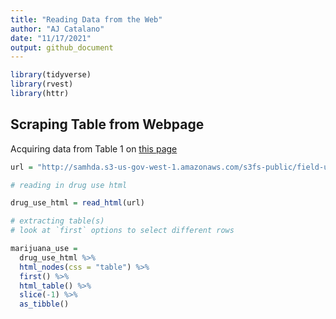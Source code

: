 ```yaml
---
title: "Reading Data from the Web"
author: "AJ Catalano"
date: "11/17/2021"
output: github_document
---
```


```r
library(tidyverse)
library(rvest)
library(httr)
```

## Scraping Table from Webpage

Acquiring data from Table 1 on [this page](http://samhda.s3-us-gov-west-1.amazonaws.com/s3fs-public/field-uploads/2k15StateFiles/NSDUHsaeShortTermCHG2015.htm)

```r
url = "http://samhda.s3-us-gov-west-1.amazonaws.com/s3fs-public/field-uploads/2k15StateFiles/NSDUHsaeShortTermCHG2015.htm"

# reading in drug use html

drug_use_html = read_html(url)

# extracting table(s)
# look at `first` options to select different rows

marijuana_use = 
  drug_use_html %>% 
  html_nodes(css = "table") %>%
  first() %>% 
  html_table() %>%
  slice(-1) %>% 
  as_tibble()
```

